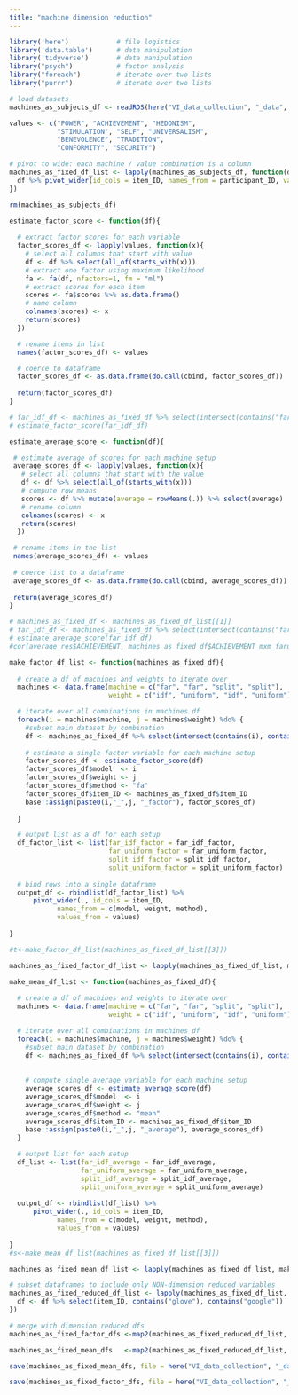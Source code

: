 ```yaml
---
title: "machine dimension reduction"
---
```


```r
library('here')            # file logistics
library('data.table')      # data manipulation
library('tidyverse')       # data manipulation
library("psych")           # factor analysis
library("foreach")         # iterate over two lists
library("purrr")           # iterate over two lists

# load datasets
machines_as_subjects_df <- readRDS(here("VI_data_collection", "_data", "machine_response_data", "machines_as_subjects_df.RDS"))

values <- c("POWER", "ACHIEVEMENT", "HEDONISM", 
            "STIMULATION", "SELF", "UNIVERSALISM", 
            "BENEVOLENCE", "TRADITION", 
            "CONFORMITY", "SECURITY")
```

```r
# pivot to wide: each machine / value combination is a column
machines_as_fixed_df_list <- lapply(machines_as_subjects_df, function(df){
  df %>% pivot_wider(id_cols = item_ID, names_from = participant_ID, values_from = all_of(values))
})

rm(machines_as_subjects_df)
```


```r
estimate_factor_score <- function(df){
  
  # extract factor scores for each variable
  factor_scores_df <- lapply(values, function(x){
    # select all columns that start with value
    df <- df %>% select(all_of(starts_with(x)))
    # extract one factor using maximum likelihood
    fa <- fa(df, nfactors=1, fm = "ml")
    # extract scores for each item
    scores <- fa$scores %>% as.data.frame()
    # name column
    colnames(scores) <- x
    return(scores)
  })

  # rename items in list
  names(factor_scores_df) <- values

  # coerce to dataframe
  factor_scores_df <- as.data.frame(do.call(cbind, factor_scores_df))
  
  return(factor_scores_df)
}

# far_idf_df <- machines_as_fixed_df %>% select(intersect(contains("far"), contains("idf")))
# estimate_factor_score(far_idf_df)
```

```r
estimate_average_score <- function(df){

 # estimate average of scores for each machine setup 
 average_scores_df <- lapply(values, function(x){
   # select all columns that start with the value
   df <- df %>% select(all_of(starts_with(x)))
   # compute row means
   scores <- df %>% mutate(average = rowMeans(.)) %>% select(average)
   # rename column
   colnames(scores) <- x
   return(scores)
  })

 # rename items in the list
 names(average_scores_df) <- values
 
 # coerce list to a dataframe
 average_scores_df <- as.data.frame(do.call(cbind, average_scores_df))
 
 return(average_scores_df)
}

# machines_as_fixed_df <- machines_as_fixed_df_list[[1]]
# far_idf_df <- machines_as_fixed_df %>% select(intersect(contains("far"), contains("idf")))
# estimate_average_score(far_idf_df)
#cor(average_res$ACHIEVEMENT, machines_as_fixed_df$ACHIEVEMENT_mxm_faruqui_0_idf_weight_lyrics)
```

```r
make_factor_df_list <- function(machines_as_fixed_df){
  
  # create a df of machines and weights to iterate over
  machines <- data.frame(machine = c("far", "far", "split", "split"), 
                         weight = c("idf", "uniform", "idf", "uniform"))

  # iterate over all combinations in machines df
  foreach(i = machines$machine, j = machines$weight) %do% {
    #subset main dataset by combination
    df <- machines_as_fixed_df %>% select(intersect(contains(i), contains(j)))
    
    # estimate a single factor variable for each machine setup
    factor_scores_df <- estimate_factor_score(df)
    factor_scores_df$model  <- i
    factor_scores_df$weight <- j
    factor_scores_df$method <- "fa"
    factor_scores_df$item_ID <- machines_as_fixed_df$item_ID
    base::assign(paste0(i,"_",j, "_factor"), factor_scores_df)
  
  }

  # output list as a df for each setup
  df_factor_list <- list(far_idf_factor = far_idf_factor, 
                         far_uniform_factor = far_uniform_factor, 
                         split_idf_factor = split_idf_factor, 
                         split_uniform_factor = split_uniform_factor)
  
  # bind rows into a single dataframe
  output_df <- rbindlist(df_factor_list) %>%
      pivot_wider(., id_cols = item_ID, 
            names_from = c(model, weight, method), 
            values_from = values)
  
}

#t<-make_factor_df_list(machines_as_fixed_df_list[[3]])
```

```r
machines_as_fixed_factor_df_list <- lapply(machines_as_fixed_df_list, make_factor_df_list)
```

```r
make_mean_df_list <- function(machines_as_fixed_df){
  
  # create a df of machines and weights to iterate over
  machines <- data.frame(machine = c("far", "far", "split", "split"), 
                         weight = c("idf", "uniform", "idf", "uniform"))

  # iterate over all combinations in machines df
  foreach(i = machines$machine, j = machines$weight) %do% {
    #subset main dataset by combination
    df <- machines_as_fixed_df %>% select(intersect(contains(i), contains(j)))
    
  
    # compute single average variable for each machine setup
    average_scores_df <- estimate_average_score(df)
    average_scores_df$model  <- i
    average_scores_df$weight <- j
    average_scores_df$method <- "mean"
    average_scores_df$item_ID <- machines_as_fixed_df$item_ID
    base::assign(paste0(i,"_",j, "_average"), average_scores_df)
  }

  # output list for each setup  
  df_list <- list(far_idf_average = far_idf_average, 
                  far_uniform_average = far_uniform_average, 
                  split_idf_average = split_idf_average, 
                  split_uniform_average = split_uniform_average)
  
  output_df <- rbindlist(df_list) %>%
      pivot_wider(., id_cols = item_ID, 
            names_from = c(model, weight, method), 
            values_from = values)
  
}
#s<-make_mean_df_list(machines_as_fixed_df_list[[3]])
```

```r
machines_as_fixed_mean_df_list <- lapply(machines_as_fixed_df_list, make_mean_df_list)
```

```r
# subset dataframes to include only NON-dimension reduced variables
machines_as_fixed_reduced_df_list <- lapply(machines_as_fixed_df_list, function(df){
  df <- df %>% select(item_ID, contains("glove"), contains("google"))
})

# merge with dimension reduced dfs
machines_as_fixed_factor_dfs <-map2(machines_as_fixed_reduced_df_list, machines_as_fixed_factor_df_list, inner_join, by="item_ID")

machines_as_fixed_mean_dfs   <-map2(machines_as_fixed_reduced_df_list, machines_as_fixed_mean_df_list, inner_join, by="item_ID")
```


```r
save(machines_as_fixed_mean_dfs, file = here("VI_data_collection", "_data","intermediary_data", "machines_as_fixed_mean_dfs.RDS"))

save(machines_as_fixed_factor_dfs, file = here("VI_data_collection", "_data","intermediary_data", "machines_as_fixed_factor_dfs.RDS"))

```

